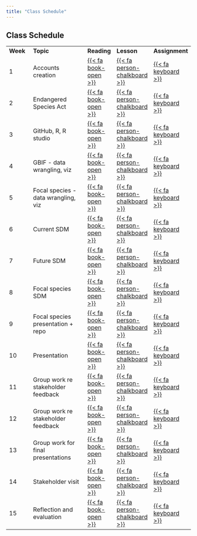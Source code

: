 ```yaml
---
title: "Class Schedule"
---
```


## Class Schedule

|          |                                     |                                                                                                               |                                                                                                                      |                                                                                                                         |
|----------|--------------------------|----------|--------|-----------|
| **Week** | **Topic**                           | **Reading**                                                                                                   | **Lesson**                                                                                                           | **Assignment**                                                                                                          |
| 1        | Accounts creation                   | [{{< fa book-open >}}](https://stackoverflow.com/questions/42235301/how-to-hyperlink-an-image-in-r-markdown)  | [{{< fa person-chalkboard >}}](https://stackoverflow.com/questions/42235301/how-to-hyperlink-an-image-in-r-markdown) | [{{< fa keyboard >}}](https://docs.google.com/document/d/1UP3ZUeRUYhKo5KmErsu5u3twT4za0qyu1EZJxmGveLs/edit?usp=sharing) |
| 2        | Endangered Species Act              | [{{< fa book-open >}}](https://stackoverflow.com/questions/42235301/how-to-hyperlink-an-image-in-r-markdown)  | [{{< fa person-chalkboard >}}](https://stackoverflow.com/questions/42235301/how-to-hyperlink-an-image-in-r-markdown) | [{{< fa keyboard >}}](https://docs.google.com/document/d/1UP3ZUeRUYhKo5KmErsu5u3twT4za0qyu1EZJxmGveLs/edit?usp=sharing) |
| 3        | GitHub, R, R studio                 | [{{< fa book-open >}}](https://stackoverflow.com/questions/42235301/how-to-hyperlink-an-image-in-r-markdown)  | [{{< fa person-chalkboard >}}](https://stackoverflow.com/questions/42235301/how-to-hyperlink-an-image-in-r-markdown) | [{{< fa keyboard >}}](https://docs.google.com/document/d/1UP3ZUeRUYhKo5KmErsu5u3twT4za0qyu1EZJxmGveLs/edit?usp=sharing) |
| 4        | GBIF - data wrangling, viz          | [{{< fa book-open >}}](https://stackoverflow.com/questions/42235301/how-to-hyperlink-an-image-in-r-markdown)  | [{{< fa person-chalkboard >}}](https://stackoverflow.com/questions/42235301/how-to-hyperlink-an-image-in-r-markdown) | [{{< fa keyboard >}}](https://docs.google.com/document/d/1UP3ZUeRUYhKo5KmErsu5u3twT4za0qyu1EZJxmGveLs/edit?usp=sharing) |
| 5        | Focal species - data wrangling, viz | [{{< fa book-open >}}](https://stackoverflow.com/questions/42235301/how-to-hyperlink-an-image-in-r-markdown)  | [{{< fa person-chalkboard >}}](https://stackoverflow.com/questions/42235301/how-to-hyperlink-an-image-in-r-markdown) | [{{< fa keyboard >}}](https://docs.google.com/document/d/1UP3ZUeRUYhKo5KmErsu5u3twT4za0qyu1EZJxmGveLs/edit?usp=sharing) |
| 6        | Current SDM                         | [{{< fa book-open >}}](https://stackoverflow.com/questions/42235301/how-to-hyperlink-an-image-in-r-markdown)  | [{{< fa person-chalkboard >}}](https://stackoverflow.com/questions/42235301/how-to-hyperlink-an-image-in-r-markdown) | [{{< fa keyboard >}}](https://docs.google.com/document/d/1UP3ZUeRUYhKo5KmErsu5u3twT4za0qyu1EZJxmGveLs/edit?usp=sharing) |
| 7        | Future SDM                          | [{{< fa book-open >}}](https://stackoverflow.com/questions/42235301/how-to-hyperlink-an-image-in-r-markdown)  | [{{< fa person-chalkboard >}}](https://stackoverflow.com/questions/42235301/how-to-hyperlink-an-image-in-r-markdown) | [{{< fa keyboard >}}](https://docs.google.com/document/d/1UP3ZUeRUYhKo5KmErsu5u3twT4za0qyu1EZJxmGveLs/edit?usp=sharing) |
| 8        | Focal species SDM                   | [{{< fa book-open >}}](https://stackoverflow.com/questions/42235301/how-to-hyperlink-an-image-in-r-markdown)  | [{{< fa person-chalkboard >}}](https://stackoverflow.com/questions/42235301/how-to-hyperlink-an-image-in-r-markdown) | [{{< fa keyboard >}}](https://docs.google.com/document/d/1UP3ZUeRUYhKo5KmErsu5u3twT4za0qyu1EZJxmGveLs/edit?usp=sharing) |
| 9        | Focal species presentation + repo   | [{{< fa book-open >}}](https://stackoverflow.com/questions/42235301/how-to-hyperlink-an-image-in-r-markdown)  | [{{< fa person-chalkboard >}}](https://stackoverflow.com/questions/42235301/how-to-hyperlink-an-image-in-r-markdown) | [{{< fa keyboard >}}](https://docs.google.com/document/d/1UP3ZUeRUYhKo5KmErsu5u3twT4za0qyu1EZJxmGveLs/edit?usp=sharing) |
| 10       | Presentation                        | [{{< fa book-open >}}](https://stackoverflow.com/questions/42235301/how-to-hyperlink-an-image-in-r-markdown)  | [{{< fa person-chalkboard >}}](https://stackoverflow.com/questions/42235301/how-to-hyperlink-an-image-in-r-markdown) | [{{< fa keyboard >}}](https://docs.google.com/document/d/1UP3ZUeRUYhKo5KmErsu5u3twT4za0qyu1EZJxmGveLs/edit?usp=sharing) |
| 11       | Group work re stakeholder feedback  | [{{< fa book-open >}}](https://stackoverflow.com/questions/42235301/how-to-hyperlink-an-image-in-r-markdown)  | [{{< fa person-chalkboard >}}](https://stackoverflow.com/questions/42235301/how-to-hyperlink-an-image-in-r-markdown) | [{{< fa keyboard >}}](https://docs.google.com/document/d/1UP3ZUeRUYhKo5KmErsu5u3twT4za0qyu1EZJxmGveLs/edit?usp=sharing) |
| 12       | Group work re stakeholder feedback  | [{{< fa book-open >}}](https://stackoverflow.com/questions/42235301/how-to-hyperlink-an-image-in-r-markdown)  | [{{< fa person-chalkboard >}}](https://stackoverflow.com/questions/42235301/how-to-hyperlink-an-image-in-r-markdown) | [{{< fa keyboard >}}](https://docs.google.com/document/d/1UP3ZUeRUYhKo5KmErsu5u3twT4za0qyu1EZJxmGveLs/edit?usp=sharing) |
| 13       | Group work for final presentations  | [{{< fa book-open >}}](https://stackoverflow.com/questions/42235301/how-to-hyperlink-an-image-in-r-markdown)  | [{{< fa person-chalkboard >}}](https://stackoverflow.com/questions/42235301/how-to-hyperlink-an-image-in-r-markdown) | [{{< fa keyboard >}}](https://docs.google.com/document/d/1UP3ZUeRUYhKo5KmErsu5u3twT4za0qyu1EZJxmGveLs/edit?usp=sharing) |
| 14       | Stakeholder visit                   | [{{< fa book-open >}}](https://stackoverflow.com/questions/42235301/how-to-hyperlink-an-image-in-r-markdown)  | [{{< fa person-chalkboard >}}](https://stackoverflow.com/questions/42235301/how-to-hyperlink-an-image-in-r-markdown) | [{{< fa keyboard >}}](https://docs.google.com/document/d/1UP3ZUeRUYhKo5KmErsu5u3twT4za0qyu1EZJxmGveLs/edit?usp=sharing) |
| 15       | Reflection and evaluation           | [{{< fa book-open >}}](https://stackoverflow.com/questions/42235301/how-to-hyperlink-an-image-in-r-markdown)  | [{{< fa person-chalkboard >}}](https://stackoverflow.com/questions/42235301/how-to-hyperlink-an-image-in-r-markdown) | [{{< fa keyboard >}}](https://docs.google.com/document/d/1UP3ZUeRUYhKo5KmErsu5u3twT4za0qyu1EZJxmGveLs/edit?usp=sharing) |
